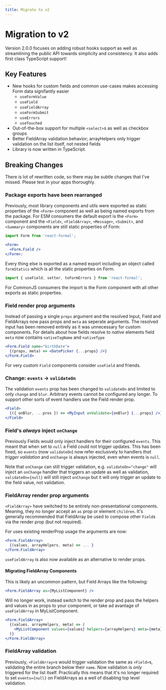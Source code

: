 ```yaml
---
title: Migrate to v2
---
```


# Migration to v2

Version 2.0.0 focuses on adding robust hooks support as well as streamlining the public
API towards simplicity and consistency. It also adds first class TypeScript support!

## Key Features

- New hooks for custom fields and common use-cases makes accessing Form data signifantly easier
  - `useFormValue`
  - `useField`
  - `useFieldArray`
  - `useFormSubmit`
  - `useErrors`
  - `useTouched`
- Out-of-the-box support for multiple `<select>`s as well as checkbox groups
- Better FieldArray validation behavior; arrayHelpers only trigger validation on the list itself, not nested fields
- Library is now written in TypeScript.

## Breaking Changes

There is lot of rewritten code, so there may be subtle changes that I've missed. Please
test in your apps thoroughly.

### Package exports have been rearranged

Previously, most library components and utils were exported as static properties
of the `<Form>` component as well as being named exports from the package. For
ESM consumers the default export is the `<Form>` component and
the `<Field>`, `<FieldArray>`, `<Message>`, `<Submit>`, and `<Summary>` components
are still static properties of Form:

```jsx static
import Form from 'react-formal';

<Form>
  <Form.Field />
</Form>;
```

Every thing else is exported as a named export including an object called `formStatics`
which is all the static properties on Form.

```jsx static
import { useField, setter, toFormErrors } from 'react-formal';
```

For CommonJS consumers the import is the Form component with all other exports as static properties.

### Field render prop arguments

Instead of passing a single `props` argument and the resolved Input, Field and FieldArrays
now pass props and `meta` as seperate arguments. The resolved input has been removed
entirely as it was unnecessary for custom components. For details about how fields
resolve to _native_ elements field `meta` now contains `nativeTagName` and `nativeType`

```jsx static
<Form.Field name="birthDate">
  {(props, meta) => <DatePicker {...props} />}
</Form.Field>
```

For very custom `Field` components consider `useField` and friends.

### Change: `events` -> `validateOn`

The validation `events` prop has been changed to `validateOn` and limited to only `change` and `blur`.
Arbitrary events cannot be configured any longer. To support other sorts of event
handlers use the Field render prop.

```jsx
<Field>
  {({ onBlur, ...pros }) => <MyInput onValidate={onBlur} {...props} />}
</Field>
```

### Field's _always_ inject `onChange`

Previously Fields would only inject handlers for their configured `events`. This
meant that when set to `null` a Field could not trigger updates. This has been fixed, so
`events` (now `validateOn`) now refer exclusively to handlers _that trigger validation_ and `onChange` is always
injected, even when events is `null`.

Note that `onChange` can still trigger validation, e.g.
`validateOn="change"` will inject an `onChange` handler that triggers an update as well as validation,
`validateOn={null}` will still inject `onChange` but it will _only_ trigger an update
to the field value, not validation.

### FieldArray render prop arguments

`<FieldArray>` have switched to be entirely non-presentational components. Meaning,
they no longer accept an `as` prop or element `children`. It's generally recommended
that FieldArray be used to compose other `Field`s via the render prop (but not required).

For uses existing renderProp usage the arguments are now:

```jsx static
<Form.FieldArray>
  {(values, arrayHelpers, meta) => ... }
</Form.FieldArray>
```

`useFieldArray` is also now available as an alternative to render props.

#### Migrating FieldArray Components

This is likely an uncommon pattern, but Field Arrays like the following:

```jsx
<Form.FieldArray as={MyListComponent} />
```

Will no longer work, instead switch to the render prop and pass the helpers and values
in as props to your component, or take ad avantage of `useFieldArray` in MyListComponent.

```jsx
<Form.FieldArray>
  {(values, arrayHelpers, meta) => (
    <MyListComponent values={values} helpers={arrayHelpers} meta={meta} />
  )}
</Form.FieldArray>
```

### FieldArray validation

Previously, `<FieldArray>`s would trigger validation the same as `<Field>`s, validating
the entire branch below their `name`. Now validation is _only_ triggered for the list itself.
Practically this means that it's no longer required to set `events={null}` on FieldArrays as a well
of disabling top level validation.
